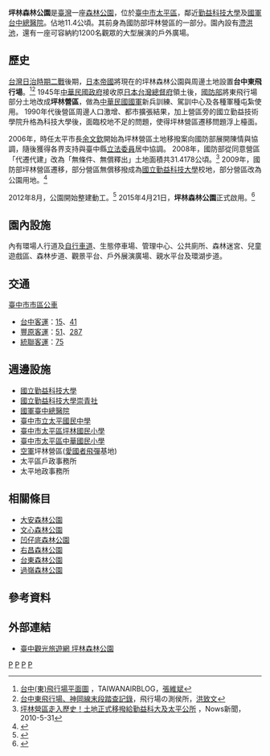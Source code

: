 {{Infobox park
|park        = 坪林森林公園
|image       =File:坪林森林公園展演廣場.jpg
|image size  = 
|alt         = 
|caption     = 
|type        = 森林公園
|location    = {{ROC}}[[臺中市|臺中市]][[太平區_(臺中市)|太平區]][[中山路_(太平區)|中山路]]二段57號
|coordinates = {{Coord|24.149|N|120.732|E|type:landmark|display=inline,title}}
|size        = 11.4[[公頃|公頃]]
|opened      = {{Start date|2015}}
|operator    = 
|visitors    = 
|status      = 
|website     =
}}

'''坪林森林公園'''是[[臺灣|臺灣]]一座[[森林公園|森林公園]]，位於[[臺中市|臺中市]][[太平區_(臺中市)|太平區]]，鄰近[[勤益科技大學|勤益科技大學]]及[[國軍台中總醫院|國軍台中總醫院]]。佔地11.4公頃。其前身為國防部坪林營區的一部分。園內設有[[滯洪池|滯洪池]]，還有一座可容納約1200名觀眾的大型展演的戶外廣場。

== 歷史 ==
[[台灣日治時期|台灣日治時期]][[二戰|二戰]]後期，[[日本帝國|日本帝國]]將現在的坪林森林公園與周邊土地設置'''台中東飛行場'''。<ref>[http://taiwanairpower.org/blog/?p=1613 台中(東)飛行場平面圖] {{Wayback|url=http://taiwanairpower.org/blog/?p=1613 |date=20150604223355 }}，TAIWANAIRBLOG，[[張維斌|張維斌]]</ref><ref>[http://cwhung.blogspot.tw/2012/03/blog-post_21.html?m=1 台中東飛行場、神岡線末段踏查記錄]，飛行場の測侯所，[[洪致文|洪致文]]</ref>
1945年[[中華民國政府|中華民國政府]]接收原[[日本|日本]][[台灣總督府|台灣總督府]]領土後，[[中華民國國防部|國防部]]將東飛行場部分土地改成'''坪林營區'''，做為[[中華民國國軍|中華民國國軍]]新兵訓練、駕訓中心及各種軍種屯紮使用。
1990年代後營區周邊人口激增、都市擴張結果，加上營區旁的國立勤益技術學院升格為科技大學後，面臨校地不足的問題，使得坪林營區遷移問題浮上檯面。

2006年，時任太平市長[[余文欽|余文欽]]開始為坪林營區土地移撥案向國防部展開陳情與協調，隨後獲得各界支持與臺中縣[[立法委員|立法委員]]居中協調。
2008年，國防部從同意營區「代遷代建」改為「無條件、無償釋出」土地面積共31.4178公頃。<ref>[http://m.nownews.com/n/2010/05/31/710671 坪林營區走入歷史！土地正式移撥給勤益科大及太平公所] {{Wayback|url=http://m.nownews.com/n/2010/05/31/710671 |date=20160304220837 }}，Nows新聞，2010-5-31</ref>
2009年，國防部坪林營區遷移，部分營區無償移撥成為[[國立勤益科技大學|國立勤益科技大學]]校地，部分營區改為公園用地。<ref>{{Cite web |url=http://hsg5877520.pixnet.net/blog/post/21189595-%E5%85%A8%E7%B8%A3%E6%9C%80%E5%A4%A7%E6%A3%AE%E6%9E%97%E5%85%AC%E5%9C%92%E5%B0%87%E8%90%BD%E8%85%B3%E5%A4%AA%E5%B9%B3%E5%B8%82%E5%9D%AA%E6%9E%97%E5%9C%B0%E5%8D%80 |title=全縣最大森林公園將落腳太平市坪林地區 |accessdate=2015-05-11 |archive-date=2015-05-18 |archive-url=https://web.archive.org/web/20150518081104/http://hsg5877520.pixnet.net/blog/post/21189595-%E5%85%A8%E7%B8%A3%E6%9C%80%E5%A4%A7%E6%A3%AE%E6%9E%97%E5%85%AC%E5%9C%92%E5%B0%87%E8%90%BD%E8%85%B3%E5%A4%AA%E5%B9%B3%E5%B8%82%E5%9D%AA%E6%9E%97%E5%9C%B0%E5%8D%80 |dead-url=no }}</ref>

2012年8月，公園開始整建動工。<ref>{{Cite web |url=http://www.wrs.taichung.gov.tw/ct.asp?xItem=226477&ctNode=21165&mp=158010 |title=臺中市政府水利局 - 太平區坪林森林公園新闢工程 |access-date=2015-05-11 |archive-url=https://web.archive.org/web/20150518072808/http://www.wrs.taichung.gov.tw/ct.asp?xItem=226477&ctNode=21165&mp=158010 |archive-date=2015-05-18 |dead-url=yes }}</ref>
2015年4月21日，'''坪林森林公園'''正式啟用。<ref>{{Cite web |url=http://travel.ettoday.net/article/496432.htm |title=台中太平坪林森林公園啟用！生態滯洪打造綠色城市 |accessdate=2015-05-11 |archive-date=2015-05-18 |archive-url=https://web.archive.org/web/20150518094156/http://travel.ettoday.net/article/496432.htm |dead-url=no }}</ref>

== 園內設施 ==
內有環場人行道及[[自行車道|自行車道]]、生態停車場、管理中心、公共廁所、森林迷宮、兒童遊戲區、森林步道、觀景平台、戶外展演廣場、親水平台及環湖步道。

== 交通 ==
;[[臺中市市區公車|臺中市市區公車]]
*[[台中客運|台中客運]]：[[台中市公車15路|15]]、[[台中市公車41路|41]]
*[[豐原客運|豐原客運]]：[[台中市公車51路|51]]、[[臺中市公車287路|287]]
*[[統聯客運|統聯客運]]：[[台中市公車75路|75]]

== 週邊設施 ==
*[[國立勤益科技大學|國立勤益科技大學]]
*[[國立勤益科技大學崇青社|國立勤益科技大學崇青社]]
*[[國軍臺中總醫院|國軍臺中總醫院]]
*[[臺中市立太平國民中學|臺中市立太平國民中學]]
*[[臺中市太平區坪林國民小學|臺中市太平區坪林國民小學]]
*[[臺中市太平區中華國民小學|臺中市太平區中華國民小學]]
*[[中華民國空軍|空軍]]坪林營區([[愛國者飛彈|愛國者飛彈]]基地)
*太平區戶政事務所
*太平地政事務所

==相關條目==
* [[大安森林公園|大安森林公園]]
* [[文心森林公園|文心森林公園]]
* [[凹仔底森林公園|凹仔底森林公園]]
* [[右昌森林公園|右昌森林公園]]
* [[台東森林公園|台東森林公園]]
* [[過嶺森林公園|過嶺森林公園]]

== 參考資料 ==	
<references/>
{{Reflist}}

== 外部連結 ==
*[http://travel.taichung.gov.tw/zh-tw/Attractions/Intro/969/%E5%9D%AA%E6%9E%97%E6%A3%AE%E6%9E%97%E5%85%AC%E5%9C%92 臺中觀光旅遊網 坪林森林公園]{{Wayback|url=http://travel.taichung.gov.tw/zh-tw/Attractions/Intro/969/%E5%9D%AA%E6%9E%97%E6%A3%AE%E6%9E%97%E5%85%AC%E5%9C%92 |date=20151119084329 }}

[[Category:台灣森林公園|P]]
[[Category:台中市公園|P]]
[[Category:太平區_(臺灣)|P]]
[[Category:2015年台灣建立|P]]